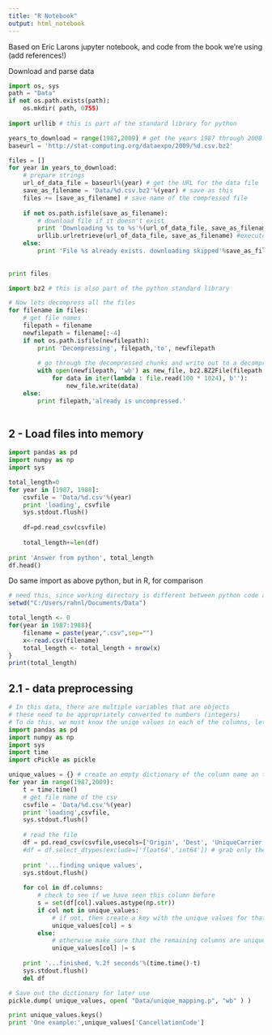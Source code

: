 ```yaml
---
title: "R Notebook"
output: html_notebook
---
```


Based on Eric Larons jupyter notebook, and code from the book we're using (add references!)

Download and parse data
```python
import os, sys
path = "Data"
if not os.path.exists(path):
    os.mkdir( path, 0755)
    
import urllib # this is part of the standard library for python

years_to_download = range(1987,2009) # get the years 1987 through 2008
baseurl = 'http://stat-computing.org/dataexpo/2009/%d.csv.bz2' 

files = []
for year in years_to_download:
    # prepare strings
    url_of_data_file = baseurl%(year) # get the URL for the data file
    save_as_filename = 'Data/%d.csv.bz2'%(year) # save as this
    files += [save_as_filename] # save name of the compressed file
    
    if not os.path.isfile(save_as_filename):
        # download file if it doesn't exist
        print 'Downloading %s to %s'%(url_of_data_file, save_as_filename) # progress update
        urllib.urlretrieve(url_of_data_file, save_as_filename) #execute download
    else:
        print 'File %s already exists. downloading skipped'%save_as_filename
        
    
print files  

import bz2 # this is also part of the python standard library

# Now lets decompress all the files
for filename in files:
    # get file names
    filepath = filename
    newfilepath = filename[:-4]
    if not os.path.isfile(newfilepath):
        print 'Decompressing', filepath,'to', newfilepath
    
        # go through the decompressed chunks and write out to a decompressed file
        with open(newfilepath, 'wb') as new_file, bz2.BZ2File(filepath, 'rb') as file:
            for data in iter(lambda : file.read(100 * 1024), b''):
                new_file.write(data)
    else:
        print filepath,'already is uncompressed.'
        
```



## 2 - Load files into memory
```python
import pandas as pd
import numpy as np
import sys

total_length=0
for year in [1987, 1988]:
    csvfile = 'Data/%d.csv'%(year)
    print 'loading', csvfile
    sys.stdout.flush()
    
    df=pd.read_csv(csvfile)
    
    total_length+=len(df)
    
print 'Answer from python', total_length
df.head()
```


Do same import as above python, but in R, for comparison
```r
# need this, since working directory is different between python code and r
setwd("C:/Users/rahnl/Documents/Data")

total_length <- 0
for(year in 1987:1988){
    filename = paste(year,".csv",sep="")
    x<-read.csv(filename)
    total_length <- total_length + nrow(x)
}
print(total_length)
```

## 2.1 - data preprocessing
```python
# In this data, there are multiple variables that are objects
# these need to be appropriately converted to numbers (integers) 
# To do this, we must know the uniqe values in each of the columns, let's do this first
import pandas as pd
import numpy as np
import sys
import time
import cPickle as pickle

unique_values = {} # create an empty dictionary of the column name an the unique values in it
for year in range(1987,2009):
    t = time.time()
    # get file name of the csv
    csvfile = 'Data/%d.csv'%(year)
    print 'loading',csvfile,
    sys.stdout.flush()
    
    # read the file
    df = pd.read_csv(csvfile,usecols=['Origin', 'Dest', 'UniqueCarrier','TailNum','CancellationCode']) 
    #df = df.select_dtypes(exclude=['float64','int64']) # grab only the non-numeric data
    
    print '...finding unique values',
    sys.stdout.flush()
    
    for col in df.columns:
        # check to see if we have seen this column before
        s = set(df[col].values.astype(np.str))
        if col not in unique_values:
            # if not, then create a key with the unique values for that column in it
            unique_values[col] = s
        else:
            # otherwise make sure that the remaining columns are unique
            unique_values[col] |= s
            
    print '...finished, %.2f seconds'%(time.time()-t)
    sys.stdout.flush()
    del df

# Save out the dictionary for later use
pickle.dump( unique_values, open( "Data/unique_mapping.p", "wb" ) )
```

```python
print unique_values.keys()
print 'One example:',unique_values['CancellationCode']
```

